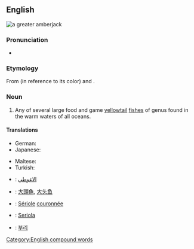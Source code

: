 ==English==
[[File:Seriola dumerili.jpg|right|thumb|a ''greater amberjack'']]
{{wikipedia}}

===Pronunciation===
* {{a|US}} {{IPA|/ˈæmbɚdʒæk/}}

===Etymology===
From {{term|amber|lang=en}} (in reference to its color) and {{term|jack|lang=en}}.

===Noun===
{{en-noun}}

# Any of several large food and game [[yellowtail]] [[fish]]es of genus {{taxlink|Seriola|genus}} found in the warm waters of all oceans.

====Translations====
{{trans-top|fishes of genus ''Seriola''}}
* German: {{t-|de|Gelbschwanzmakrele|f}}
* Japanese: {{t-|ja|カンパチ|tr=kanpachi}}
{{trans-mid}}
* Maltese: {{t-|mt|aċċola|f}}
* Turkish: {{t+|tr|ada balığı}}
{{trans-bottom}}

{{checktrans-top}}
* {{ttbc|ar}}: [[الاغوطي]] <!-- translate.google.com / machine translation -->
* {{ttbc|cmn}}: [[大頭魚 ]], [[大头鱼]] <!-- translate.google.com / machine translation -->
* {{ttbc|fr}}: [[Sériole]] [[couronnée]] <!-- translate.google.com / machine translation -->
{{trans-mid}}
* {{ttbc|it}}: [[Seriola]] <!-- translate.google.com / machine translation -->
* {{ttbc|ko}}: [[부리]] <!-- translate.google.com / machine translation -->
{{trans-bottom}}

[[Category:English compound words]]